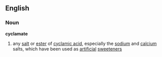 ==English==
===Noun===
{{wikipedia}}
'''cyclamate'''
#{{chemistry}} any [[salt]] or [[ester]] of [[cyclamic acid]], especially the [[sodium]] and [[calcium]] salts, which have been used as [[artificial]] [[sweetener]]s